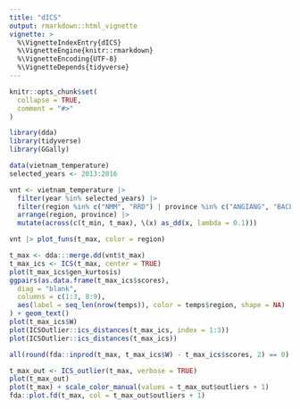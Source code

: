 ```yaml
---
title: "dICS"
output: rmarkdown::html_vignette
vignette: >
  %\VignetteIndexEntry{dICS}
  %\VignetteEngine{knitr::rmarkdown}
  %\VignetteEncoding{UTF-8}
  %\VignetteDepends{tidyverse}
---
```


```r
knitr::opts_chunk$set(
  collapse = TRUE,
  comment = "#>"
)
```

```r
library(dda)
library(tidyverse)
library(GGally)
```

```r
data(vietnam_temperature)
selected_years <- 2013:2016

vnt <- vietnam_temperature |>
  filter(year %in% selected_years) |>
  filter(region %in% c("NMM", "RRD") | province %in% c("ANGIANG", "BACLIEU")) |>
  arrange(region, province) |>
  mutate(across(c(t_min, t_max), \(x) as_dd(x, lambda = 0.1)))

vnt |> plot_funs(t_max, color = region)
```

```r
t_max <- dda:::merge.dd(vnt$t_max)
t_max_ics <- ICS(t_max, center = TRUE)
plot(t_max_ics$gen_kurtosis)
ggpairs(as.data.frame(t_max_ics$scores),
  diag = "blank",
  columns = c(1:3, 8:9),
  aes(label = seq_len(nrow(temps)), color = temps$region, shape = NA)
) + geom_text()
plot(t_max_ics$W)
plot(ICSOutlier::ics_distances(t_max_ics, index = 1:3))
plot(ICSOutlier::ics_distances(t_max_ics))
```

```r
all(round(fda::inprod(t_max, t_max_ics$W) - t_max_ics$scores, 2) == 0)
```

```r
t_max_out <- ICS_outlier(t_max, verbose = TRUE)
plot(t_max_out)
plot(t_max) + scale_color_manual(values = t_max_out$outliers + 1)
fda::plot.fd(t_max, col = t_max_out$outliers + 1)
```
